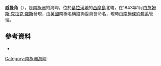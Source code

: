 {{coord|64|13|S|56|38|W|display=title}}

'''威曼角'''（{{lang-en|Cape Wiman}}），是[[南極洲|南極洲]]的海岬，位於[[葛拉漢地|葛拉漢地]]的[[西摩島|西摩島]]北端，在1843年1月由[[詹姆斯·克拉克·羅斯|詹姆斯·克拉克·羅斯]]發現，由[[英國|英國]]南極名稱諮詢委員會命名，現時由[[南極條約體系|南極條約體系]]管理。

==參考資料==
*{{usgs-gazetteer}}

{{Antarctica-geo-stub}}
[[Category:南極洲海岬|Category:南極洲海岬]]